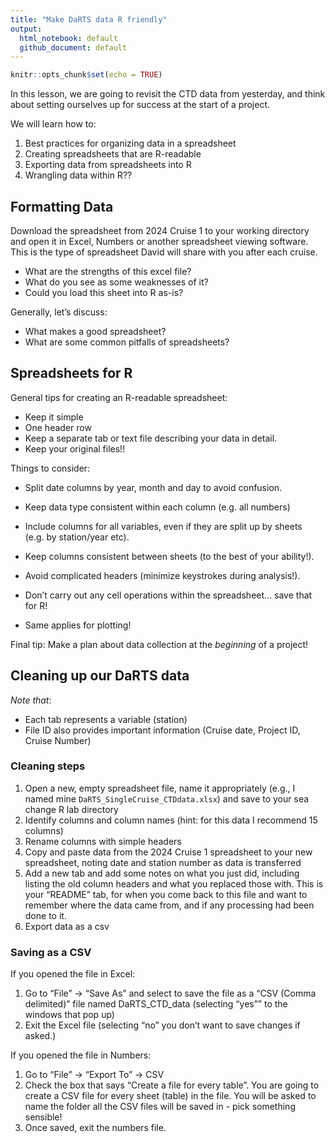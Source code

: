 ```yaml
---
title: "Make DaRTS data R friendly"
output: 
  html_notebook: default
  github_document: default
---
```


```r
knitr::opts_chunk$set(echo = TRUE)
```

In this lesson, we are going to revisit the CTD data from yesterday, and think about setting ourselves up for success at the start of a project.

We will learn how to:

1.  Best practices for organizing data in a spreadsheet
2.  Creating spreadsheets that are R-readable
3.  Exporting data from spreadsheets into R
4.  Wrangling data within R??

## Formatting Data

Download the spreadsheet from 2024 Cruise 1 to your working directory and open it in Excel, Numbers or another spreadsheet viewing software. This is the type of spreadsheet David will share with you after each cruise.

* What are the strengths of this excel file?
* What do you see as some weaknesses of it?
* Could you load this sheet into R as-is?

Generally, let's discuss:  

* What makes a good spreadsheet?
* What are some common pitfalls of spreadsheets?

## Spreadsheets for R

General tips for creating an R-readable spreadsheet:  

* Keep it simple
* One header row
* Keep a separate tab or text file describing your data in detail.
* Keep your original files!!

Things to consider:  

* Split date columns by year, month and day to avoid confusion. 

* Keep data type consistent within each column (e.g. all numbers)

* Include columns for all variables, even if they are split up by sheets (e.g. by station/year etc). 

* Keep columns consistent between sheets (to the best of your ability!).  

* Avoid complicated headers (minimize keystrokes during analysis!). 

* Don't carry out any cell operations within the spreadsheet... save that for R!  

* Same applies for plotting!  

Final tip: Make a plan about data collection at the *beginning* of a project!

## Cleaning up our DaRTS data

*Note that*: 

* Each tab represents a variable (station) 
* File ID also provides important information (Cruise date, Project ID, Cruise Number) 

### Cleaning steps

1. Open a new, empty spreadsheet file, name it appropriately (e.g., I named mine `DaRTS_SingleCruise_CTDdata.xlsx`) and save to your sea change R lab directory
2. Identify columns and column names (hint: for this data I recommend 15 columns)
3. Rename columns with simple headers
4. Copy and paste data from the 2024 Cruise 1 spreadsheet to your new spreadsheet, noting date and station number as data is transferred
5. Add a new tab and add some notes on what you just did, including listing the old column headers and what you replaced those with. This is your "README" tab, for when you come back to this file and want to remember where the data came from, and if any processing had been done to it.
5. Export data as a csv


### Saving as a CSV

If you opened the file in Excel:

1. Go to "File" -> "Save As" and select to save the file as a "CSV (Comma delimited)" file named DaRTS_CTD_data (selecting "yes"" to the windows that pop up)
2. Exit the Excel file (selecting "no" you don't want to save changes if asked.) 


If you opened the file in Numbers:

1. Go to "File" -> "Export To" -> CSV
2. Check the box that says "Create a file for every table". You are going to create a CSV file for every sheet (table) in the file. You will be asked to name the folder all the CSV files will be saved in - pick something sensible!
3. Once saved, exit the numbers file.
